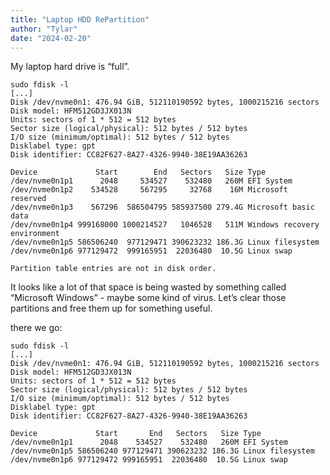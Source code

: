 ```yaml
---
title: "Laptop HDD RePartition"
author: "Tylar"
date: "2024-02-20"
---
```


My laptop hard drive is "full".


```
sudo fdisk -l
[...]
Disk /dev/nvme0n1: 476.94 GiB, 512110190592 bytes, 1000215216 sectors
Disk model: HFM512GD3JX013N                         
Units: sectors of 1 * 512 = 512 bytes
Sector size (logical/physical): 512 bytes / 512 bytes
I/O size (minimum/optimal): 512 bytes / 512 bytes
Disklabel type: gpt
Disk identifier: CC82F627-8A27-4326-9940-38E19AA36263

Device             Start        End   Sectors   Size Type
/dev/nvme0n1p1      2048     534527    532480   260M EFI System
/dev/nvme0n1p2    534528     567295     32768    16M Microsoft reserved
/dev/nvme0n1p3    567296  586504795 585937500 279.4G Microsoft basic data
/dev/nvme0n1p4 999168000 1000214527   1046528   511M Windows recovery environment
/dev/nvme0n1p5 586506240  977129471 390623232 186.3G Linux filesystem
/dev/nvme0n1p6 977129472  999165951  22036480  10.5G Linux swap

Partition table entries are not in disk order.
```

It looks like a lot of that space is being wasted by something called "Microsoft Windows" - maybe some kind of virus.
Let's clear those partitions and free them up for something useful.

there we go:

```
sudo fdisk -l
[...]
Disk /dev/nvme0n1: 476.94 GiB, 512110190592 bytes, 1000215216 sectors
Disk model: HFM512GD3JX013N                         
Units: sectors of 1 * 512 = 512 bytes
Sector size (logical/physical): 512 bytes / 512 bytes
I/O size (minimum/optimal): 512 bytes / 512 bytes
Disklabel type: gpt
Disk identifier: CC82F627-8A27-4326-9940-38E19AA36263

Device             Start       End   Sectors   Size Type
/dev/nvme0n1p1      2048    534527    532480   260M EFI System
/dev/nvme0n1p5 586506240 977129471 390623232 186.3G Linux filesystem
/dev/nvme0n1p6 977129472 999165951  22036480  10.5G Linux swap
```